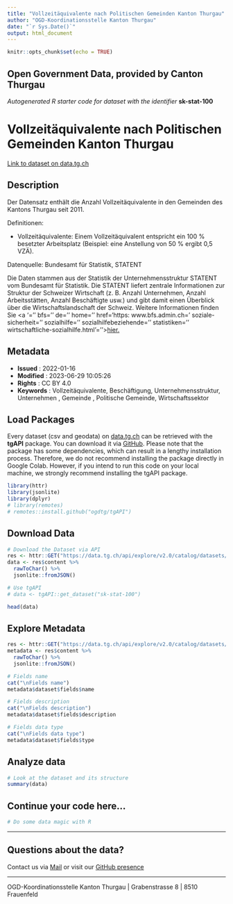 ```yaml
---
title: "Vollzeitäquivalente nach Politischen Gemeinden Kanton Thurgau"
author: "OGD-Koordinationsstelle Kanton Thurgau"
date: "`r Sys.Date()`"
output: html_document
---
```


```r
knitr::opts_chunk$set(echo = TRUE)
```

## Open Government Data, provided by **Canton Thurgau**
*Autogenerated R starter code for dataset with the identifier* **sk-stat-100**


# **Vollzeitäquivalente nach Politischen Gemeinden Kanton Thurgau**

[Link to dataset on data.tg.ch](https://data.tg.ch/explore/dataset/sk-stat-100/information/)

## Description

<p>Der Datensatz enthält die Anzahl Vollzeitäquivalente in den Gemeinden des Kantons Thurgau seit 2011.</p> <p>Definitionen:</p> <ul><li>Vollzeitäquivalente: Einem Vollzeitäquivalent entspricht ein 100 % besetzter Arbeitsplatz (Beispiel: eine Anstellung von 50 % ergibt 0,5 VZÄ).</li></ul> <p>Datenquelle: Bundesamt für Statistik, STATENT</p> <p>Die Daten stammen aus der Statistik der Unternehmensstruktur STATENT vom Bundesamt für Statistik. Die STATENT liefert zentrale Informationen zur Struktur der Schweizer Wirtschaft (z. B. Anzahl Unternehmen, Anzahl Arbeitsstätten, Anzahl Beschäftigte usw.) und gibt damit einen Überblick über die Wirtschaftslandschaft der Schweiz. Weitere Informationen finden Sie <a '='' bfs='' de='' home='' href='https: www.bfs.admin.ch=' soziale-sicherheit='' sozialhilfe='' sozialhilfebeziehende='' statistiken='' wirtschaftliche-sozialhilfe.html'=''></a><a href='https://www.bfs.admin.ch/bfs/de/home/statistiken/industrie-dienstleistungen/erhebungen/statent.html'>hier.</a><br/></p>

## Metadata

- **Issued**                   : 2022-01-16
- **Modified**                 : 2023-06-29 10:05:26
- **Rights**                   : CC BY 4.0
- **Keywords**                 : Vollzeitäquivalente, Beschäftigung, Unternehmensstruktur, Unternehmen , Gemeinde , Politische Gemeinde, Wirtschaftssektor

## Load Packages

Every dataset (csv and geodata) on [data.tg.ch](https://data.tg.ch/pages/start/) can be retrieved with the **tgAPI** package. You can download it via [GitHub](https://github.com/ogdtg/tgAPI). Please note that the package has some dependencies, which can result in a lengthy installation process. Therefore, we do not recommend installing the package directly in Google Colab. However, if you intend to run this code on your local machine, we strongly recommend installing the tgAPI package.

```r
library(httr)
library(jsonlite)
library(dplyr)
# library(remotes)
# remotes::install.github("ogdtg/tgAPI")

```


## Download Data


```r
# Download the Dataset via API
res <- httr::GET("https://data.tg.ch/api/explore/v2.0/catalog/datasets/sk-stat-100/exports/json")
data <- res$content %>%
  rawToChar() %>%
  jsonlite::fromJSON()

# Use tgAPI
# data <- tgAPI::get_dataset("sk-stat-100")

head(data)

```


## Explore Metadata

```r

res <- httr::GET("https://data.tg.ch/api/explore/v2.0/catalog/datasets/sk-stat-100")
metadata <- res$content %>%
  rawToChar() %>%
  jsonlite::fromJSON()

# Fields name
cat("\nFields name")
metadata$dataset$fields$name

# Fields description
cat("\nFields description")
metadata$dataset$fields$description

# Fields data type
cat("\nFields data type")
metadata$dataset$fields$type

```


## Analyze data

```r

# Look at the dataset and its structure
summary(data)

```


## Continue your code here...


```r
# Do some data magic with R
```

------------------------------------------------------------------------

## Questions about the data?

Contact us via [Mail](mailto:ogd@tg.ch) or visit our [GitHub presence](https://github.com/ogdtg)


------------------------------------------------------------------------

OGD-Koordinationsstelle Kanton Thurgau | Grabenstrasse 8 | 8510 Frauenfeld
